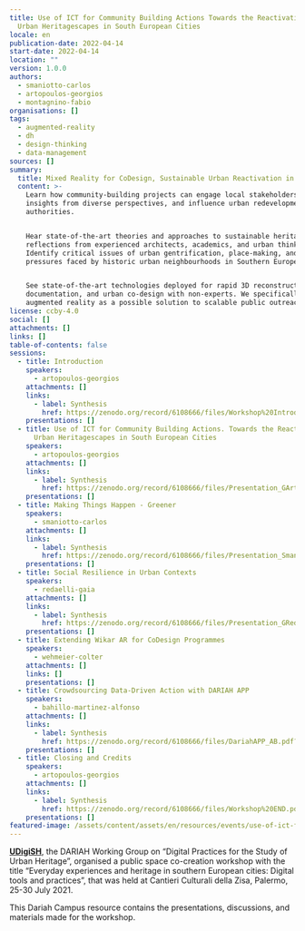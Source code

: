 ```yaml
---
title: Use of ICT for Community Building Actions Towards the Reactivation of
  Urban Heritagescapes in South European Cities
locale: en
publication-date: 2022-04-14
start-date: 2022-04-14
location: ""
version: 1.0.0
authors:
  - smaniotto-carlos
  - artopoulos-georgios
  - montagnino-fabio
organisations: []
tags:
  - augmented-reality
  - dh
  - design-thinking
  - data-management
sources: []
summary:
  title: Mixed Reality for CoDesign, Sustainable Urban Reactivation in Historic Cities
  content: >-
    Learn how community-building projects can engage local stakeholders, pull
    insights from diverse perspectives, and influence urban redevelopment
    authorities.


    Hear state-of-the-art theories and approaches to sustainable heritage, with
    reflections from experienced architects, academics, and urban thinkers.
    Identify critical issues of urban gentrification, place-making, and the
    pressures faced by historic urban neighbourhoods in Southern Europe.


    See state-of-the-art technologies deployed for rapid 3D reconstruction,
    documentation, and urban co-design with non-experts. We specifically explore
    augmented reality as a possible solution to scalable public outreach.
license: ccby-4.0
social: []
attachments: []
links: []
table-of-contents: false
sessions:
  - title: Introduction
    speakers:
      - artopoulos-georgios
    attachments: []
    links:
      - label: Synthesis
        href: https://zenodo.org/record/6108666/files/Workshop%20Introduction_GArtopoulos.pdf?download=1
    presentations: []
  - title: Use of ICT for Community Building Actions. Towards the Reactivation of
      Urban Heritagescapes in South European Cities
    speakers:
      - artopoulos-georgios
    attachments: []
    links:
      - label: Synthesis
        href: https://zenodo.org/record/6108666/files/Presentation_GArtopoulos.pdf?download=1
    presentations: []
  - title: Making Things Happen - Greener
    speakers:
      - smaniotto-carlos
    attachments: []
    links:
      - label: Synthesis
        href: https://zenodo.org/record/6108666/files/Presentation_Smaniotto.pdf?download=1
    presentations: []
  - title: Social Resilience in Urban Contexts
    speakers:
      - redaelli-gaia
    attachments: []
    links:
      - label: Synthesis
        href: https://zenodo.org/record/6108666/files/Presentation_GRedaelli.pdf?download=1
    presentations: []
  - title: Extending Wikar AR for CoDesign Programmes
    speakers:
      - wehmeier-colter
    attachments: []
    links: []
    presentations: []
  - title: Crowdsourcing Data-Driven Action with DARIAH APP
    speakers:
      - bahillo-martinez-alfonso
    attachments: []
    links:
      - label: Synthesis
        href: https://zenodo.org/record/6108666/files/DariahAPP_AB.pdf?download=1
    presentations: []
  - title: Closing and Credits
    speakers:
      - artopoulos-georgios
    attachments: []
    links:
      - label: Synthesis
        href: https://zenodo.org/record/6108666/files/Workshop%20END.pdf?download=1
    presentations: []
featured-image: /assets/content/assets/en/resources/events/use-of-ict-for-community-building-actions-towards-the-reactivation-of-urban-heritagescapes-in-south-european-cities/featured-image.png
---
```

**[UDigiSH](https://www.dariah.eu/activities/working-groups/digital-practices-for-the-study-of-urban-heritage/)**, the DARIAH Working Group on “Digital Practices for the Study of Urban Heritage”, organised a public space co-creation workshop with the title “Everyday experiences and heritage in southern European cities: Digital tools and practices”, that was held at Cantieri Culturali della Zisa, Palermo, 25-30 July 2021.

This Dariah Campus resource contains the presentations, discussions, and materials made for the workshop.
